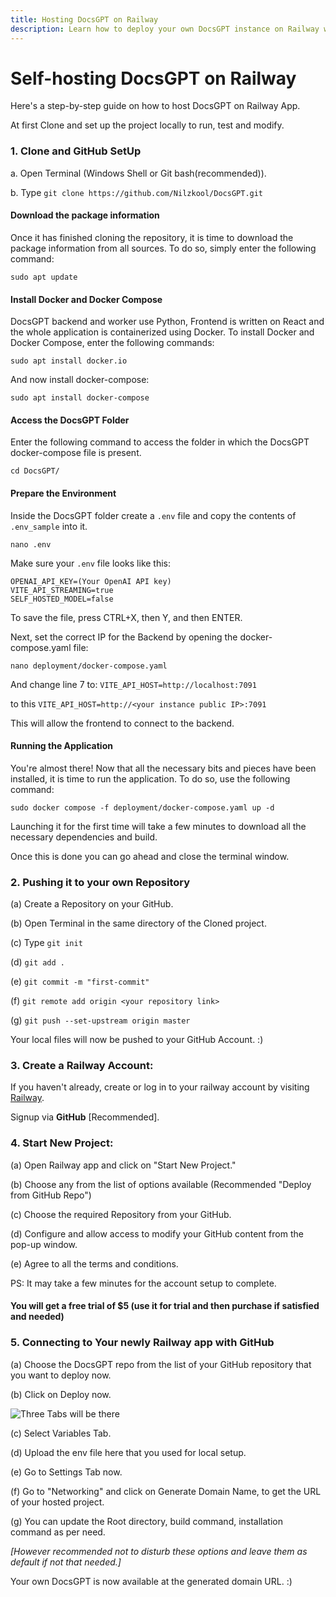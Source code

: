 ```yaml
---
title: Hosting DocsGPT on Railway
description: Learn how to deploy your own DocsGPT instance on Railway with this step-by-step tutorial
---
```


# Self-hosting DocsGPT on Railway

Here's a step-by-step guide on how to host DocsGPT on Railway App.

At first Clone and set up the project locally to run, test and modify.

### 1. Clone and GitHub SetUp

a. Open Terminal (Windows Shell or Git bash(recommended)).

b. Type `git clone https://github.com/Nilzkool/DocsGPT.git`

#### Download the package information

Once it has finished cloning the repository, it is time to download the package information from all sources. To do so, simply enter the following command:

`sudo apt update`

#### Install Docker and Docker Compose

DocsGPT backend and worker use Python, Frontend is written on React and the whole application is containerized using Docker. To install Docker and Docker Compose, enter the following commands:

`sudo apt install docker.io`

And now install docker-compose:

`sudo apt install docker-compose`

#### Access the DocsGPT Folder

Enter the following command to access the folder in which the DocsGPT docker-compose file is present.

`cd DocsGPT/`

#### Prepare the Environment

Inside the DocsGPT folder create a `.env` file and copy the contents of `.env_sample` into it.

`nano .env`

Make sure your `.env` file looks like this:

```
OPENAI_API_KEY=(Your OpenAI API key)
VITE_API_STREAMING=true
SELF_HOSTED_MODEL=false
```

To save the file, press CTRL+X, then Y, and then ENTER.

Next, set the correct IP for the Backend by opening the docker-compose.yaml file:

`nano deployment/docker-compose.yaml`

And change line 7 to: `VITE_API_HOST=http://localhost:7091`

to this `VITE_API_HOST=http://<your instance public IP>:7091`

This will allow the frontend to connect to the backend.

#### Running the Application

You're almost there! Now that all the necessary bits and pieces have been installed, it is time to run the application. To do so, use the following command:

`sudo docker compose -f deployment/docker-compose.yaml up -d`

Launching it for the first time will take a few minutes to download all the necessary dependencies and build.

Once this is done you can go ahead and close the terminal window.

### 2. Pushing it to your own Repository

(a) Create a Repository on your GitHub.

(b) Open Terminal in the same directory of the Cloned project.

(c) Type `git init`

(d) `git add .`

(e) `git commit -m "first-commit"`

(f) `git remote add origin <your repository link>`

(g) `git push --set-upstream origin master`

Your local files will now be pushed to your GitHub Account. :)

### 3. Create a Railway Account:

If you haven't already, create or log in to your railway account by visiting [Railway](https://railway.app/).

Signup via **GitHub** [Recommended].

### 4. Start New Project:

(a) Open Railway app and click on "Start New Project." 

(b) Choose any from the list of options available (Recommended "Deploy from GitHub Repo")

(c) Choose the required Repository from your GitHub.

(d) Configure and allow access to modify your GitHub content from the pop-up window.

(e) Agree to all the terms and conditions.

PS: It may take a few minutes for the account setup to complete.

#### You will get a free trial of $5 (use it for trial and then purchase if satisfied and needed)

### 5. Connecting to Your newly Railway app with GitHub

(a) Choose the DocsGPT repo from the list of your GitHub repository that you want to deploy now.

(b) Click on Deploy now.

![Three Tabs will be there](/Railway-selection.png)

(c) Select Variables Tab.

(d) Upload the env file here that you used for local setup.

(e) Go to Settings Tab now.

(f) Go to "Networking" and click on Generate Domain Name, to get the URL of your hosted project.

(g) You can update the Root directory, build command, installation command as per need.

*[However recommended not to disturb these options and leave them as default if not that needed.]*

Your own DocsGPT is now available at the generated domain URL. :)